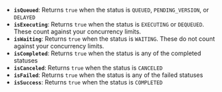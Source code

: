 - **`isQueued`**: Returns `true` when the status is `QUEUED`, `PENDING_VERSION`, or `DELAYED`
- **`isExecuting`**: Returns `true` when the status is `EXECUTING` or `DEQUEUED`. These count against your concurrency limits.
- **`isWaiting`**: Returns `true` when the status is `WAITING`. These do not count against your concurrency limits.
- **`isCompleted`**: Returns `true` when the status is any of the completed statuses
- **`isCanceled`**: Returns `true` when the status is `CANCELED`
- **`isFailed`**: Returns `true` when the status is any of the failed statuses
- **`isSuccess`**: Returns `true` when the status is `COMPLETED` 